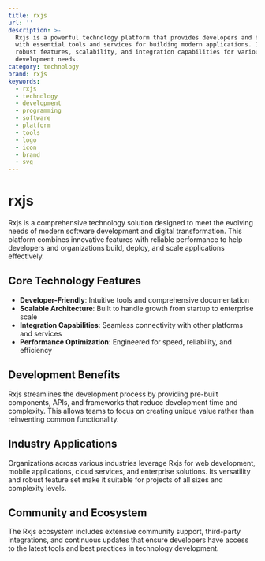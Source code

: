 ```yaml
---
title: rxjs
url: ''
description: >-
  Rxjs is a powerful technology platform that provides developers and businesses
  with essential tools and services for building modern applications. It offers
  robust features, scalability, and integration capabilities for various
  development needs.
category: technology
brand: rxjs
keywords:
  - rxjs
  - technology
  - development
  - programming
  - software
  - platform
  - tools
  - logo
  - icon
  - brand
  - svg
---
```


# rxjs

Rxjs is a comprehensive technology solution designed to meet the evolving needs of modern software development and digital transformation. This platform combines innovative features with reliable performance to help developers and organizations build, deploy, and scale applications effectively.

## Core Technology Features

- **Developer-Friendly**: Intuitive tools and comprehensive documentation
- **Scalable Architecture**: Built to handle growth from startup to enterprise scale
- **Integration Capabilities**: Seamless connectivity with other platforms and services
- **Performance Optimization**: Engineered for speed, reliability, and efficiency

## Development Benefits

Rxjs streamlines the development process by providing pre-built components, APIs, and frameworks that reduce development time and complexity. This allows teams to focus on creating unique value rather than reinventing common functionality.

## Industry Applications

Organizations across various industries leverage Rxjs for web development, mobile applications, cloud services, and enterprise solutions. Its versatility and robust feature set make it suitable for projects of all sizes and complexity levels.

## Community and Ecosystem

The Rxjs ecosystem includes extensive community support, third-party integrations, and continuous updates that ensure developers have access to the latest tools and best practices in technology development.
